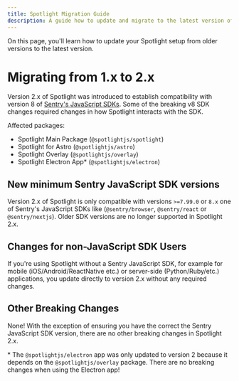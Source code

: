 ```yaml
---
title: Spotlight Migration Guide
description: A guide how to update and migrate to the latest version of Spotlight versions
---
```


On this page, you'll learn how to update your Spotlight setup from older versions to the latest version.

# Migrating from 1.x to 2.x

Version 2.x of Spotlight was introduced to establish compatibility with version 8 of [Sentry's JavaScript SDKs](https://docs.sentry.io/platforms/javascript/).
Some of the breaking v8 SDK changes required changes in how Spotlight interacts with the SDK. 

Affected packages:
- Spotlight Main Package (`@spotlightjs/spotlight`) 
- Spotlight for Astro (`@spotlightjs/astro`) 
- Spotlight Overlay (`@spotlightjs/overlay`)
- Spotlight Electron App* (`@spotlightjs/electron`)

## New minimum Sentry JavaScript SDK versions

Version 2.x of Spotlight is only compatible with versions `>=7.99.0` or `8.x` one of Sentry's JavaScript SDKs like (`@sentry/browser`, `@sentry/react` or `@sentry/nextjs`). 
Older SDK versions are no longer supported in Spotlight 2.x. 

## Changes for non-JavaScript SDK Users

If you're using Spotlight without a Sentry JavaScript SDK, for example for mobile (iOS/Android/ReactNative etc.) or server-side (Python/Ruby/etc.) applications, you update directly to version 2.x without any required changes.

## Other Breaking Changes

None! With the exception of ensuring you have the correct the Sentry JavaScript SDK version, there are no other breaking changes in Spotlight 2.x. 

\* The `@spotlightjs/electron` app was only updated to version 2 because it depends on the `@spotlightjs/overlay` package. There are no breaking changes when using the Electron app!